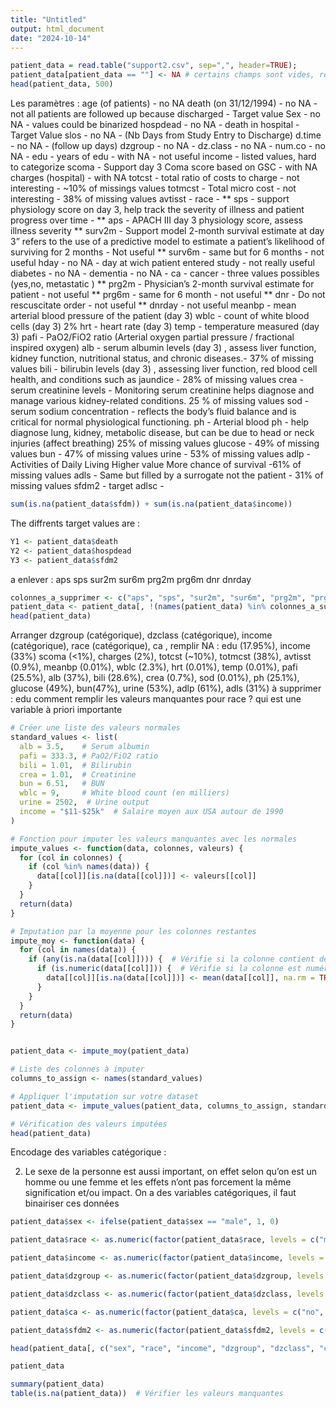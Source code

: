 ```yaml
---
title: "Untitled"
output: html_document
date: "2024-10-14"
---
```




```r
patient_data = read.table("support2.csv", sep=",", header=TRUE);
patient_data[patient_data == ""] <- NA # certains champs sont vides, remplace par NA
head(patient_data, 500)
```
Les paramètres : 
  age (of patients) - no NA
  death (on 31/12/1994) - no NA - not all patients are followed up because discharged - Target value
  Sex - no NA - values could be binarized
  hospdead - no NA - death in hospital - Target Value
  slos - no NA - (Nb Days from Study Entry to Discharge)
  d.time - no NA - (follow up days)
  dzgroup - no NA -
  dz.class - no NA -
  num.co - no NA -
  edu - years of edu - with NA - not useful
  income - listed values, hard to categorize
  scoma - Support day 3 Coma score based on GSC - with NA
  charges (hospital) - with NA
  totcst - total ratio of costs to charge - not interesting - ~10% of missings values
  totmcst - Total micro cost - not interesting - 38% of missing values
  avtisst - 
  race - 
**  sps - support physiology score on day 3, help track the severity of illness and patient progress over time - 
**  aps - APACH III day 3 physiology score, assess illness severity
**  surv2m - Support model 2-month survival estimate at day 3" refers to the use of a predictive model to estimate a patient's likelihood of surviving for 2 months - Not useful
**  surv6m - same but for 6 months - not useful
  hday - no NA - day at wich patient entered study - not really useful
  diabetes - no NA -
  dementia - no NA -
  ca - cancer - three values possibles (yes,no, metastatic )
**  prg2m - Physician's 2-month survival estimate for patient - not useful
**  prg6m - same for 6 month - not useful
**  dnr - Do not rescuscitate order - not useful
**  dnrday - not useful
  meanbp - mean arterial blood pressure of the patient (day 3)
  wblc - count of white blood cells (day 3) 2%
  hrt - heart rate (day 3)
  temp - temperature measured (day 3)
  pafi - PaO2/FiO2 ratio (Arterial oxygen partial pressure / fractional inspired oxygen)
  alb - serum albumin levels (day 3) , assess liver function, kidney function, nutritional status, and chronic diseases.- 37% of missing values
  bili - bilirubin levels (day 3) , assessing liver function, red blood cell health, and conditions such as jaundice - 28% of missing values
  crea - serum creatinine levels - Monitoring serum creatinine helps diagnose and manage various kidney-related conditions. 25 % of missing values
  sod - serum sodium concentration - reflects the body's fluid balance and is critical for normal physiological functioning. 
  ph - Arterial blood ph - help diagnose lung, kidney, metabolic disease, but can be due to head or neck injuries (affect breathing) 25% of missing values
  glucose - 49% of missing values
  bun - 47% of missing values
  urine - 53% of missing values
  adlp - Activities of Daily Living Higher value More chance of survival -61% of missing values
  adls - Same but filled by a surrogate not the patient - 31% of missing values
  sfdm2 - target
  adlsc - 
  
```r
sum(is.na(patient_data$sfdm)) + sum(is.na(patient_data$income))
```
The diffrents target values are : 
```r
Y1 <- patient_data$death
Y2 <- patient_data$hospdead
Y3 <- patient_data$sfdm2
```

a enlever : aps sps sur2m sur6m prg2m prg6m dnr dnrday

```r
colonnes_a_supprimer <- c("aps", "sps", "sur2m", "sur6m", "prg2m", "prg6m", "dnr", "dnrday")
patient_data <- patient_data[, !(names(patient_data) %in% colonnes_a_supprimer)]
head(patient_data)
```
Arranger dzgroup (catégorique), dzclass (catégorique), income (catégorique), race (catégorique), ca ,
remplir NA :  edu (17.95%), income (33%) scoma (<1%), charges (2%),  totcst (~10%), totmcst (38%), avtisst (0.9%), meanbp (0.01%), wblc (2.3%), hrt (0.01%), temp (0.01%), pafi (25.5%), alb (37%), bili (28.6%), crea (0.7%), sod (0.01%), ph (25.1%), glucose (49%), bun(47%), urine (53%), adlp (61%), adls (31%)
à supprimer : edu 
comment remplir les valeurs manquantes pour race ? qui est une variable à priori importante

```r
# Créer une liste des valeurs normales
standard_values <- list(
  alb = 3.5,    # Serum albumin
  pafi = 333.3, # PaO2/FiO2 ratio
  bili = 1.01,  # Bilirubin
  crea = 1.01,  # Creatinine
  bun = 6.51,   # BUN
  wblc = 9,     # White blood count (en milliers)
  urine = 2502,  # Urine output
  income = "$11-$25k"  # Salaire moyen aux USA autour de 1990
)

# Fonction pour imputer les valeurs manquantes avec les normales
impute_values <- function(data, colonnes, valeurs) {
  for (col in colonnes) {
    if (col %in% names(data)) {
      data[[col]][is.na(data[[col]])] <- valeurs[[col]]
    }
  }
  return(data)
}

# Imputation par la moyenne pour les colonnes restantes
impute_moy <- function(data) {
  for (col in names(data)) {
    if (any(is.na(data[[col]]))) {  # Vérifie si la colonne contient des NA
      if (is.numeric(data[[col]])) {  # Vérifie si la colonne est numérique
        data[[col]][is.na(data[[col]])] <- mean(data[[col]], na.rm = TRUE)
      }
    }
  }
  return(data)
}


patient_data <- impute_moy(patient_data)

# Liste des colonnes à imputer
columns_to_assign <- names(standard_values)

# Appliquer l'imputation sur votre dataset
patient_data <- impute_values(patient_data, columns_to_assign, standard_values)

# Vérification des valeurs imputées
head(patient_data)

```
  
Encodage des variables catégorique :
  
2. Le sexe de la personne est aussi important, on effet selon qu'on est un homme ou une femme et les effets n'ont pas forcement la même signification et/ou impact.
On a des variables catégoriques, il faut binairiser ces données

```r
patient_data$sex <- ifelse(patient_data$sex == "male", 1, 0)

patient_data$race <- as.numeric(factor(patient_data$race, levels = c("missing", "black", "asian", "hispanic", "white", "other")))

patient_data$income <- as.numeric(factor(patient_data$income, levels = c("under $11k", "$11-$25k", "$25-$50k", ">$50k")))

patient_data$dzgroup <- as.numeric(factor(patient_data$dzgroup, levels = c("ARF/MOSF w/Sepsis", "CHF", "COPD", "Cirrhosis", "Colon Cancer", "Coma", "Lung Cancer", "MOSF w/Malig")))

patient_data$dzclass <- as.numeric(factor(patient_data$dzclass, levels = c("ARF/MOSF", "COPD/CHF/Cirrhosis", "Cancer", "Coma")))

patient_data$ca <- as.numeric(factor(patient_data$ca, levels = c("no", "yes", "metastatic")))

patient_data$sfdm2 <- as.numeric(factor(patient_data$sfdm2, levels = c("no(M2 and SIP pres)", "adl>=4 (>=5 if sur)", "SIP>=30", "Coma or Intub","<2 mo. follow-up" )))

head(patient_data[, c("sex", "race", "income", "dzgroup", "dzclass", "ca", "sfdm2")])

patient_data
```

```r
summary(patient_data)
table(is.na(patient_data))  # Vérifier les valeurs manquantes

```
